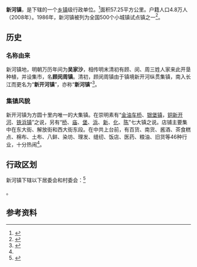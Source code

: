 {{中国乡级行政区
|行政区全称 = 新河镇
|景观照片文件名 = Xinhezhen.jpg
|景观照片描述 = 新河公路北新支路口
|汉语拼音 = 
|其他语言 = 
|其他语言名称 = 
|位置图文件名 = 
|位置图描述 = 
|自定义图片=
|上级行政区 = [[上海市|上海市]][[崇明区|崇明区]]
|行政区类别 = 镇
|行政区划代码 = 31 01 51 103
|行政区划 = 22个
|村委会 = 17
|居委会 = 5
|建置时间 = 1986年6月
|领导职位 = 镇长
|领导名称 = 季生全
|政府驻地 = 新开河路666号
|毗邻 = [[城桥镇|城桥镇]]、[[建设镇_(崇明区)|建设镇]]、[[东平镇_(上海市)|东平镇]]、[[竖新镇|竖新镇]]
|总面积 = 57.25[[平方公里|平方公里]]
|总人口 = 
|户籍人口 = 4.8万人
|户籍人口年份 = 2008年
|常住人口 = 
|常住人口年份 = 
|人口密度 = 
|GDP = 
|邮政编码 = 202156
|电话区号 = 21
|官方网站 = http://xinhezhen.shcm.gov.cn/ 
|网站名称 = 崇明区新河镇人民政府
}}

'''新河镇'''，是{{PRC admin/fullname|31/02/30/103/000|3}}下辖的一个[[乡镇|乡镇]]级行政单位。<ref>{{PRC admin/ref sgc|{{PRC admin/parent|31/02/30/103/000}}}}</ref>面积57.25平方公里。户籍人口4.8万人（2008年）。1986年，新河镇被列为全国500个小城镇试点镇之一<ref name="新河镇新面貌">{{Cite web |url=http://xinhezhen.shcm.gov.cn/publish/xhz1/bzgk/whxh/200910301730050008.html |title=新河镇人民政府网站>>本镇概况>>文化新河>>新河镇新面貌 |access-date=2015-02-17 |archive-url=https://web.archive.org/web/20150217121355/http://xinhezhen.shcm.gov.cn/publish/xhz1/bzgk/whxh/200910301730050008.html |archive-date=2015-02-17 |dead-url=yes }}</ref>。

== 历史 ==
=== 名称由来 ===
新河镇地，明朝万历年间为'''吴家沙'''，相传明末清初有顾、闵、周三姓人家来此开垦种植，并设集市，名'''顾闵周镇'''。清初，顾闵周镇由于镇境新开河纵贯集镇，南入长江而更名为“'''新开河镇'''”，亦称“'''新河镇'''”<ref name="新河镇历史旧貌">{{Cite web |url=http://xinhezhen.shcm.gov.cn/publish/xhz1/bzgk/whxh/200909011358110059.html |title=新河镇人民政府网站>>本镇概况>>文化新河>>新河镇历史旧貌 |access-date=2015-02-17 |archive-url=https://web.archive.org/web/20150217120921/http://xinhezhen.shcm.gov.cn/publish/xhz1/bzgk/whxh/200909011358110059.html |archive-date=2015-02-17 |dead-url=yes }}</ref>。

=== 集镇风貌 ===
新开河镇为方圆十里内唯一的大集镇。在崇明素有“[[竖新镇|金油车桥]]、[[堡镇|银堡镇]]，[[新河镇_(崇明县)|铜新开河]]、[[建设镇_(崇明县)|铁浜镇]]”之说，另有“[[城桥镇|桥]]、[[庙镇|庙]]、[[堡镇|堡]]、[[建设镇_(崇明县)|浜]]、[[新河镇_(崇明县)|新]]、[[向化镇|化]]、[[陈家镇|陈]]”七大镇之说。店铺主要集中在东大街、解放街和西大街东段。在中共上台前，有百货、南货、酱酒、茶食糕点、棉布、土布、八鲜、染坊、理发、缝纫、饭店、医药、粮油、旧货等46种行业，十分热闹<ref name="新河镇历史旧貌" />。

== 行政区划 ==

新河镇下辖以下居委会和村委会：<ref>{{PRC admin/ref sgc|31/02/30/103/000}}</ref>

{{PRC admin/children|31/02/30/103/000}}。

== 参考资料 ==

{{reflist}}

{{PRC admin/navcat|31/02/30/103/000}}
{{上海市功能性区域}}